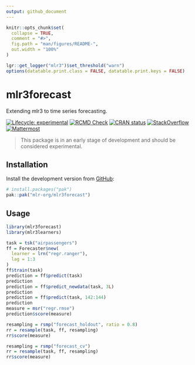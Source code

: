 ```yaml
---
output: github_document
---
```


```r
knitr::opts_chunk$set(
  collapse = TRUE,
  comment = "#>",
  fig.path = "man/figures/README-",
  out.width = "100%"
)

lgr::get_logger("mlr3")$set_threshold("warn")
options(datatable.print.class = FALSE, datatable.print.keys = FALSE)
```


# mlr3forecast

Extending mlr3 to time series forecasting.

<!-- badges: start -->
[![Lifecycle: experimental](https://img.shields.io/badge/lifecycle-experimental-orange.svg)](https://lifecycle.r-lib.org/articles/stages.html#experimental)
[![RCMD Check](https://github.com/mlr-org/mlr3forecast/actions/workflows/rcmdcheck.yaml/badge.svg)](https://github.com/mlr-org/mlr3forecast/actions/workflows/rcmdcheck.yaml)
[![CRAN status](https://www.r-pkg.org/badges/version/mlr3forecast)](https://CRAN.R-project.org/package=mlr3forecast)
[![StackOverflow](https://img.shields.io/badge/stackoverflow-mlr3-orange.svg)](https://stackoverflow.com/questions/tagged/mlr3)
[![Mattermost](https://img.shields.io/badge/chat-mattermost-orange.svg)](https://lmmisld-lmu-stats-slds.srv.mwn.de/mlr_invite/)
<!-- badges: end -->

> This package is in an early stage of development and should be considered experimental.

## Installation

Install the development version from [GitHub](https://github.com/):

```r
# install.packages("pak")
pak::pak("mlr-org/mlr3forecast")
```

## Usage

```r
library(mlr3forecast)
library(mlr3learners)

task = tsk("airpassengers")
ff = Forecaster$new(
  learner = lrn("regr.ranger"),
  lag = 1:3
)
ff$train(task)
prediction = ff$predict(task)
prediction
prediction = ff$predict_newdata(task, 3L)
prediction
prediction = ff$predict(task, 142:144)
prediction
measure = msr("regr.rmse")
prediction$score(measure)

resampling = rsmp("forecast_holdout", ratio = 0.8)
rr = resample(task, ff, resampling)
rr$score(measure)

resampling = rsmp("forecast_cv")
rr = resample(task, ff, resampling)
rr$score(measure)
```

